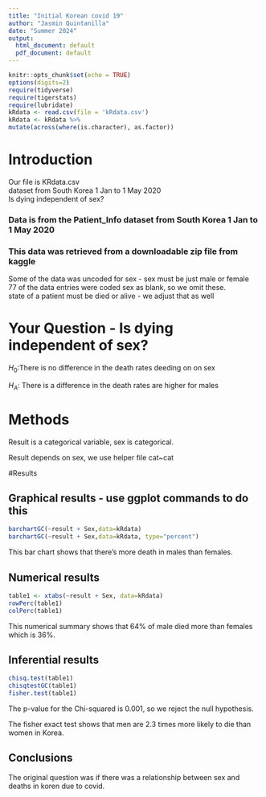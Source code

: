 ```yaml
---
title: "Initial Korean covid 19"
author: "Jasmin Quintanilla"
date: "Summer 2024"
output:
  html_document: default
  pdf_document: default
---
```


```r
knitr::opts_chunk$set(echo = TRUE)
options(digits=2)
require(tidyverse)
require(tigerstats)
require(lubridate)
kRdata <- read.csv(file = 'kRdata.csv')
kRdata <- kRdata %>%
mutate(across(where(is.character), as.factor))

```

# Introduction

Our file is KRdata.csv  
dataset from South Korea 1 Jan to 1 May 2020  
Is dying independent of sex?  

### Data is from the Patient_Info dataset from South Korea 1 Jan to 1 May 2020
### This data was retrieved from a downloadable zip file from kaggle

Some of the data was uncoded for sex - sex must be just male or female  
77 of the data entries were coded sex  as blank, so we omit these.  
state of a patient must be died or alive - we adjust that as well     
  
# Your Question - Is dying independent of sex?

$H_0$:There is no difference in the death rates deeding on on sex

$H_A$: There is a difference in the death rates are higher for males 

# Methods

Result is a categorical variable, sex is categorical.   

Result depends on sex, we use helper file cat~cat  

#Results


## Graphical results - use ggplot commands to do this 

```r
barchartGC(~result + Sex,data=kRdata)
barchartGC(~result + Sex,data=kRdata, type="percent")

```

This bar chart shows that there's more death in males than females. 

## Numerical results

```r
table1 <- xtabs(~result + Sex, data=kRdata)
rowPerc(table1)
colPerc(table1)
```

This numerical summary shows that 64% of male died more than females which is 36%.


## Inferential results 

```r
chisq.test(table1)
chisqtestGC(table1)
fisher.test(table1)
```

The p-value for the Chi-squared is 0.001, so we reject the null hypothesis. 

The fisher exact test shows that men are 2.3 times more likely to die than women in Korea.


## Conclusions

The original question was if there was a relationship between sex and deaths in koren due to covid.


